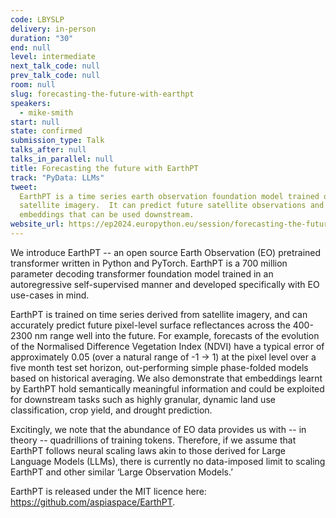 ```yaml
---
code: LBYSLP
delivery: in-person
duration: "30"
end: null
level: intermediate
next_talk_code: null
prev_talk_code: null
room: null
slug: forecasting-the-future-with-earthpt
speakers:
  - mike-smith
start: null
state: confirmed
submission_type: Talk
talks_after: null
talks_in_parallel: null
title: Forecasting the future with EarthPT
track: "PyData: LLMs"
tweet:
  EarthPT is a time series earth observation foundation model trained on TBs of
  satellite imagery.  It can predict future satellite observations and produces
  embeddings that can be used downstream.
website_url: https://ep2024.europython.eu/session/forecasting-the-future-with-earthpt
---
```


We introduce EarthPT -- an open source Earth Observation (EO) pretrained
transformer written in Python and PyTorch. EarthPT is a 700 million parameter
decoding transformer foundation model trained in an autoregressive
self-supervised manner and developed specifically with EO use-cases in mind.

EarthPT is trained on time series derived from satellite imagery, and can
accurately predict future pixel-level surface reflectances across the 400-2300
nm range well into the future. For example, forecasts of the evolution of the
Normalised Difference Vegetation Index (NDVI) have a typical error of
approximately 0.05 (over a natural range of -1 -> 1) at the pixel level over a
five month test set horizon, out-performing simple phase-folded models based on
historical averaging. We also demonstrate that embeddings learnt by EarthPT hold
semantically meaningful information and could be exploited for downstream tasks
such as highly granular, dynamic land use classification, crop yield, and
drought prediction.

Excitingly, we note that the abundance of EO data provides us with -- in theory
-- quadrillions of training tokens. Therefore, if we assume that EarthPT follows
neural scaling laws akin to those derived for Large Language Models (LLMs),
there is currently no data-imposed limit to scaling EarthPT and other similar
‘Large Observation Models.’

EarthPT is released under the MIT licence here:
https://github.com/aspiaspace/EarthPT.
